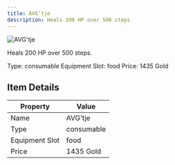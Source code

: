 ```yaml
---
title: AVG'tje
description: Heals 200 HP over 500 steps
---
```


<div className="flex items-start gap-6 mb-8">
  <div className="flex-shrink-0">
    <img src="/assets/resources/cooking/dinner.png" alt="AVG'tje" className="w-24 h-24 border rounded-lg" />
  </div>
  <div className="flex-1">
    <div className="space-y-2">
      <p className="text-lg text-muted-foreground">Heals 200 HP over 500 steps.</p>
      <div className="flex flex-wrap gap-4 text-sm">
        <span className="px-2 py-1 bg-green-100 dark:bg-green-900 rounded-md">
          Type: consumable
        </span>
        <span className="px-2 py-1 bg-purple-100 dark:bg-purple-900 rounded-md">
          Equipment Slot: food
        </span>
        <span className="px-2 py-1 bg-yellow-100 dark:bg-yellow-900 rounded-md">
          Price: 1435 Gold
        </span>
      </div>
    </div>
  </div>
</div>

## Item Details
| Property | Value |
|----------|-------|
| Name | AVG'tje |
| Type | consumable |
| Equipment Slot | food |
| Price | 1435 Gold |

